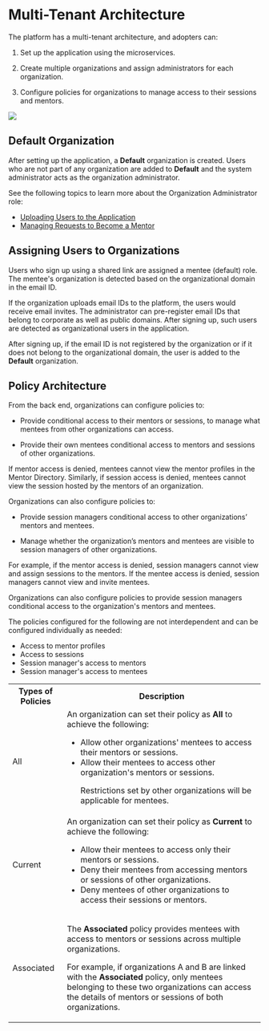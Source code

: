 
# Multi-Tenant Architecture

The <PartialExample mentored /> platform has a multi-tenant architecture, and adopters can:

1. Set up the application using the microservices.

2. Create multiple organizations and assign administrators for each organization. 

3. Configure policies for organizations to manage access to their sessions and mentors.

![](media/saasarchitecture.png)

## Default Organization

After setting up the application, a **Default** organization is created. Users who are not part of any organization are added to **Default** and the system administrator acts as the organization administrator.

<p>  
    <Admonition type="info">
    <p>See the following topics to learn more about the Organization Administrator role:</p>
    <ul>
    <li><a href="bulkupload">Uploading Users to the Application</a></li>
    <li><a href="managementorrequests">Managing Requests to Become a Mentor</a></li>
    </ul>
    </Admonition>
</p>

## Assigning Users to Organizations

Users who sign up using a shared link are assigned a mentee (default) role. The mentee's organization is detected based on the organizational domain in the email ID.

If the organization uploads email IDs to the platform, the users would receive email invites. The administrator can pre-register email IDs that belong to corporate as well as public domains. After signing up, such users are detected as organizational users in the application.

<p>  
    <Admonition type="note">
    <p>After signing up, if the email ID is not registered by the organization or if it does not belong to the organizational domain, the user is added to the <b>Default</b> organization.</p>
    </Admonition>
</p>

## Policy Architecture

From the back end, organizations can configure policies to:

* Provide conditional access to their mentors or sessions, to manage what mentees from other organizations can access.

* Provide their own mentees conditional access to mentors and sessions of other organizations.

If mentor access is denied, mentees cannot view the mentor profiles in the Mentor Directory. Similarly, if session access is denied, mentees cannot view the session hosted by the mentors of an organization.

Organizations can also configure policies to:

* Provide session managers conditional access to other organizations’ mentors and mentees.

* Manage whether the organization’s mentors and mentees are visible to session managers of other organizations.

For example, if the mentor access is denied, session managers cannot view and assign sessions to the mentors. If the mentee access is denied, session managers cannot view and invite mentees.

Organizations can also configure policies to provide session managers conditional access to the organization's mentors and mentees.

<p>  
    <Admonition type="note">
    <p>The policies configured for the following are not interdependent and can be configured individually as needed:</p>
    <ul>
    <li>Access to mentor profiles</li>
    <li>Access to sessions</li>
    <li>Session manager's access to mentors</li>
    <li>Session manager's access to mentees</li>
    </ul>
    </Admonition>
</p>

<table>
  <tr>
    <th>Types of Policies</th>
    <th>Description</th>
  </tr>
  <tr>
    <td>All</td>
    <td>An organization can set their policy as <b>All</b> to achieve the following:
    <ul><li>Allow other organizations' mentees to access their mentors or sessions.</li>
    <li>Allow their mentees to access other organization's mentors or sessions.
    <p>
    <Admonition type="note">
    <p>Restrictions set by other organizations will be applicable for mentees.</p>
    </Admonition>
    </p>
    </li>
    </ul>
    </td>
  </tr>
  <tr>
    <td>Current</td>
    <td>An organization can set their policy as <b>Current</b> to achieve the following:
    <ul>
    <li>Allow their mentees to access only their mentors or sessions.</li>
    <li>Deny their mentees from accessing mentors or sessions of other organizations.</li>
    <li>Deny mentees of other organizations to access their sessions or mentors.</li>
    </ul>
    </td>
  </tr>
  <tr>
    <td>Associated</td>
    <td>
    <p>The <b>Associated</b> policy provides mentees with access to mentors or sessions across multiple organizations.</p> <p>For example, if organizations A and B are linked with the <b>Associated</b> policy, only mentees belonging to these two organizations can access the details of mentors or sessions of both organizations.</p>
    </td>
  </tr>
</table>